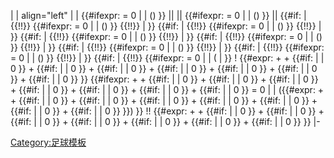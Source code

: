 | {{{no}}}
| align="left" | {{flagicon|{{{nat}}}}} {{{name}}}
| {{{1}}} {{#ifexpr: {{{2|}}} = 0 | | ({{{2}}}) }} || {{{3}}} || {{{4}}} {{#ifexpr: {{{5|}}} = 0 | | ({{{5}}}) }} || {{{6}}} {{#if:{{{7|}}} | {{!!}} {{{7}}} {{#ifexpr: {{{8|}}} = 0 | | ({{{8}}}) }} {{!!}} {{{9}}} | }} {{#if:{{{10|}}} | {{!!}} {{{10}}} {{#ifexpr: {{{11|}}} = 0 | | ({{{11}}}) }} {{!!}} {{{12}}} | }} {{#if:{{{13|}}} | {{!!}} {{{13}}} {{#ifexpr: {{{14|}}} = 0 | | ({{{14}}}) }} {{!!}} {{{15}}} | }} {{#if:{{{16|}}} | {{!!}} {{{16}}} {{#ifexpr: {{{17|}}} = 0 | | ({{{17}}}) }} {{!!}} {{{18}}} | }} {{#if:{{{19|}}} | {{!!}} {{{19}}} {{#ifexpr: {{{20|}}} = 0 | | ({{{20}}}) }} {{!!}} {{{21}}} | }} {{#if:{{{22|}}} | {{!!}} {{{22}}} {{#ifexpr: {{{23|}}} = 0 | | ({{{23}}}) }} {{!!}} {{{24}}} | }} {{#if:{{{25|}}} | {{!!}} {{{25}}} {{#ifexpr: {{{26|}}} = 0 | | ({{{26}}) }} {{!!}} {{{27}}} | }}
! {{#expr: {{{1}}} + {{{4}}} + {{#if:{{{7|}}} | {{{7}}} | 0 }} + {{#if:{{{10|}}} | {{{10}}} | 0 }} + {{#if:{{{13|}}} | {{{13}}} | 0 }} + {{#if:{{{16|}}} | {{{16}}} | 0 }} + {{#if:{{{19|}}} | {{{19}}} | 0 }} + {{#if:{{{22|}}} | {{{22}}} | 0 }} + {{#if:{{{25|}}} | {{{25}}} | 0 }} }} {{#ifexpr: {{{2}}} + {{{5}}} + {{#if:{{{7|}}} | {{{8}}} | 0 }} + {{#if:{{{10|}}} | {{{11}}} | 0 }} + {{#if:{{{13|}}} | {{{14}}} | 0 }} + {{#if:{{{16|}}} | {{{17}}} | 0 }} + {{#if:{{{19|}}} | {{{20}}} | 0 }} + {{#if:{{{22|}}} | {{{23}}} | 0 }} + {{#if:{{{25|}}} | {{{26}}} | 0 }} = 0 | | ({{#expr: {{{2}}} + {{{5}}} + {{#if:{{{7|}}} | {{{8}}} | 0 }} + {{#if:{{{10|}}} | {{{11}}} | 0 }} + {{#if:{{{13|}}} | {{{14}}} | 0 }} + {{#if:{{{16|}}} | {{{17}}} | 0 }} + {{#if:{{{19|}}} | {{{20}}} | 0 }} + {{#if:{{{22|}}} | {{{23}}} | 0 }} + {{#if:{{{25|}}} | {{{26}}} | 0 }} }}) }} !! {{#expr: {{{3}}} + {{{6}}} + {{#if:{{{7|}}} | {{{9}}} | 0 }} + {{#if:{{{10|}}} | {{{12}}} | 0 }} + {{#if:{{{13|}}} | {{{15}}} | 0 }} + {{#if:{{{16|}}} | {{{18}}} | 0 }} + {{#if:{{{19|}}} | {{{21}}} | 0 }} + {{#if:{{{22|}}} | {{{24}}} | 0 }} + {{#if:{{{25|}}} | {{{27}}} | 0 }} }}
|-<noinclude>
[[Category:足球模板]]
</noinclude>